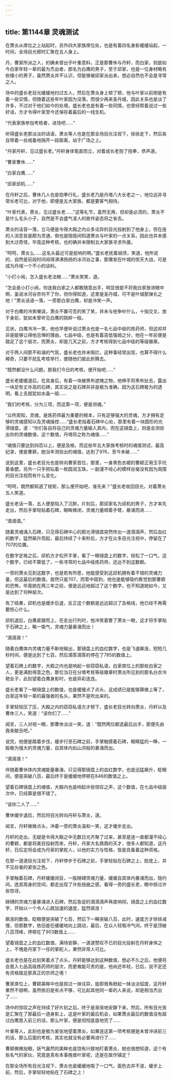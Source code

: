 ```yaml
---
---
---
```

title: 第1144章 灵魂测试
---



在萧炎从席位之上站起时，另外四大家族席位处，也是有着四名身影缓缓站起，一时间，全场目光顿时汇聚在五人身上。

丹，曹家所派之人，的确未曾出乎叶重意料，正是那曹休与丹轩，而白家，则是如今白家年轻一辈的最为杰出者，那名为白鹰的男子，至于邱家，也是一位身材略有些矮小的男子，虽然萧炎并不认识，但能够被邱家派出来，想必自然也不会是寻常之人。

场中的盛长老目光缓缓地扫过五人，然后在萧炎身上顿了顿，他与叶家以前倒是有着一些交情，但随着这些年叶家因为没落，而很少再来圣丹城，因此关系也是淡了许多，不过对于他们如今的处境，盛长老也是有着一些同情，也曾经帮着说过一些好话，方才令得叶家至今还保存着最后的一线生机。

“代表家族参加考核者，进场吧……”

听得盛长老那淡淡的话语，萧炎等人也是在那全场目光注视下，徐徐走下，然后各自带着一丝戒备地隔开一段距离，站于广场之上。

“丹家丹轩，见过盛长老。”丹轩身体笔直而立，对着成长老抱了抱拳，恭声道。

“曹家曹休……”

“白家白鹰……”

“邱家邱机……”

在丹轩之后，曹休几人也是抱拳行礼，盛长老乃是丹塔八大长老之一，地位远非寻常长老可比，对于他，即便是五大家族，都是要客气相待。

“叶家代表，萧炎，见过盛长老……”这等礼节，虽然无用，但却是必须的，萧炎不是什么毛头小子，自然是不会盛气凌人的故作姿态将之省去。

萧炎的话音一落，立马便是令得大殿之内众多诧异的目光投射到了他身上，但在座的人消息皆是颇为灵通，倒也是隐隐间知道萧炎与叶家的一点关系，因此也并未感到大过奇怪，毕竟这种考核，也的确并未限制五大家族寻求外援。

“呵呵，萧炎么……这名头最近可是挺响的啊。”盛长老抚着胡须，笑道，他所说的，自然是前段时间闹得沸沸扬扬的冰河谷之事，那爆发在叶城的惊天大战，可是成为丹域一个不小的谈料。

“小打小闹，怎入盛长老法眼……”萧炎笑笑，道。

“怎会是小打小闹，你连我白家之人都敢随意出手，明显很是不将我白家放进眼中啊，虽说冰河谷奈何不了你，但你得知道，这里是圣丹城，可不是叶城那弹丸之地！”萧炎话语一落，一旁那白家白鹰，却是冷笑一声。

对于白鹰的冷笑嘲讽，萧炎不置可否的笑了笑，并未与他争吵什么，十指交叉，放于身前，犹如未曾听见白鹰的挑衅一般。

见状，白鹰冷冷一笑，他也早便听说过萧炎也是一名七品中级的炼药师，但这却并非是能够让得他忌惮的理由，七品中级，也是有着高低强弱之分，他在一年前便是踏足了这个层次，而萧炎，却是几天之前，方才考核得到七品中级的等级徽章。

对于两人间那不和谐的气氛，盛长老也并未阻拦，这种事经常出现，也算不得什么稀奇，只要不扰乱考核举行，便随他们彼此折腾去。

“既然都没什么问题，那我们今日的考核，便开始吧……”

盛长老缓缓退后，在其身后，有着一块被黑布遮掩之物，他伸手将黑布扯去，露出一块足有丈许高的石碑，其实说之是石碑并非是极为准确，因为这石碑极为的透明，看上去就犹如水晶一般……

“我们的考核，分为三项，而这第一项，便是测魂。”

“众所周知，灵魂，是炼药师最为重要的根本，只有足够强大的灵魂，方才拥有足够的灵魂感知以及灵魂操控……”盛长老指着石碑中心处，那里有着一块圆形的光滑镜盘，道：“你们各自将自己的灵魂力量输入其内，而在这镜盘上，则是会测验出你的灵魂数值，这个数值，丹塔将之称为魂值……”

“魂值只要达到四百以上，便是及格，而这些年五大家族考核时的魂值测试，最高纪录，便是曹颖，她当年测验出的魂值，达到了976，至今未破……”

说到这里，盛长老目光也是转向曹家首位，那里，一身黑色衣裙的曹颖正用玉手托着香腮，另外一只手把玩着一枚圆润玉珠，一副漫不经心的模样丝毫没有因为周围的目光注视而有什么变化。

“呵呵，既然都知道了规矩，那么便开始吧，谁先来？”盛长老收回目光，对着萧炎五人笑道。

盛长老话一落，五人便是陷入了沉默，片刻后，那邱家名为邱机的男子，方才率先走出，然后手掌轻贴着石碑，眼眸微闭，灵魂力量顺着手臂，暴涌而进……

“滴滴滴。”

随着灵魂涌入石碑，只见得石碑中心的那光滑镜盘突然传出一道滴滴声，然后血红的数字，猛然飙升而起，最后持续了十来秒后，方才在众多目光注视中，停留在了707的位置。

在数字定格之后，邱机方才松开手掌，看了一眼镜盘上的数字，轻松了一口气，这个数字，已经不算低了，一些寻常的七品中级炼药师，还达不到这数额。

一旁的萧炎见到这数字，也是若有所思，他能感受到这邱机拥有着不错的灵魂力量，但这最后的数值，居然只是707，而管中窥豹，他也是能够隐约察觉到那曹颖的恐怖，毕竟她在两三年之前，便是远远地超过了这个数字，也不知道她如今，又是达到了何种层次。

有了结果，邱机也是缓步后退，反正这个数额是远远超过了及格线，他已经不再需要担心什么。

邱机退后，白鹰紧跟而上，在走出行列时，他冷笑着瞥了萧炎一眼，这才将手掌贴于石碑之上，略一吸气，灵魂力量暴涌而出！

“滴滴滴！”

随着白鹰体内灵魂力量不断地输出，那镜盘上的血红数字，也是飞速飙涨，短短几秒时间，便是达到了七百，然后滴答滴答的停在了785的数值上。

望着石碑上的数字，大殿之内也是响起一些窃窃私语，白家席位上的那些白家之人，更是满脸得意之色，那位当日在分塔考核等级徽章时萧炎所见到的那名白衣冷艳女子，此刻望着白鹰身影时，也是异彩连连。

盛长老看了一眼镜盘上的数值，也是缓缓点了点头，这成绩已是能够算做上等了，白家这年轻一辈的最强者的名头，果然不是吹出来的。

手掌轻轻压了压，大殿之内的窃窃私语方才顿下，盛长老目光转向萧炎，丹轩以及曹休三人，笑道：“该你们了……”

闻言，三人对视一眼，那曹休淡淡一笑，道：“既然两位都选最后出手，那便先由我来献丑吧。”

说完，他便是踏着步伐，缓步行至石碑之前，手掌触摸着石碑，眼睛猛的一睁，一股极为强大的灵魂力量，自其体内如山洪般的暴涌而出。

“滴滴滴！”

伴随着曹休体内灵魂能量暴涌，只见得那镜盘上的血红数字，也是迅猛飙升，眨眼间，便是突破八百，最后终于是缓缓地停顿在846的数值之上。

望着石碑镜盘上的魂值，大殿内也是响起许些惊叹之声，这个数值，在七品中级层次中，已经算是很不错了。

“该你二人了……”

曹休缓步退后，然后将目光转向丹轩与萧炎，道。

闻言，丹轩微微点头，冲着一旁的萧炎温和一笑，这才缓步走出。

丹轩的走出，无疑是令得大殿之中无数日光齐聚了过来，甚至是连一直都漫不经心的曹颖，都是将美目投射而来，丹轩，丹家大名鼎鼎的天才，很多人都知道，这丹轩，日后定将会成为丹家的掌舵人，以他的实力与性格，皆是具备着这种资格。

在那一道道目光注视下，丹轩停步于石碑之前，手掌轻贴在石碑之上，脸庞上，并不见丝毫的紧张之色。

手掌触着石碑，丹轩缓缓闭目，一股磅礴灵魂力量，缓缓自其体内暴涌而出，隐约间，连其周身的空间，都走出现了许些扭曲之感，看得一旁的盛长老，眼中掠过许些惊讶。

磅礴的灵魂力量暴涌进入石碑，然后急促的滴滴滴声再度响彻，镜盘之上的血红数字，开始以一个令人心跳加速的速度，猛然飒涨！

飙涨的数值，眨眼便是突破了七百，然后下一瞬突破八百，此时，速度方才徐徐减慢，但那数字，依旧是在缓缓地向上跳动，最后，在众人轻吸冷气间，终于是顶破八百顶峰，停顿在了903数值上……

望着镜盘之上的血红数值，满场安静，一道道赞叹不已的目光投射在丹轩身体之上，不愧是丹家下一任的掌舵人，果然非常人可比。

盛长老也是在此刻笑着点了点头，丹轩能够达到这种数值，想必不久之后，他便将会晋入七品高级炼药师的层次，而更难能可贵的是，他尚还年轻，日后，说不定还有资格踏足那真正的宗师之境！

曹家席位上，曹颖美眸中也是掠过一抹诧异，旋即唇角掀起一抹淡淡弧度，这丹轩果然不弱啊，虽然依旧是有点不够，可比起其他同一辈的人来说，却是相当杰出了……

场中的惊叹之声在持续了好片刻之后，终于是渐渐地安静下来，然后，所有目光皆是汇聚在了那最后一道身影上，这是叶家的最后机会，如果萧炎最后的数值没有超过白鹰晋入前三的话，那么叶家，便是彻彻底底地完了……

叶重等人，此刻也是极为紧张地望着萧炎，如果连这第一项考核便是未曾冲进前三的话，那么后面的考核，其实也就没有必要再进行了……

曹颖微微抬眼，妖气盎然的美眸也是饶有兴致地盯着萧炎，她也很想知道，这个有些名气的家伙，究竟是真有本事挽救叶家呢，还是在故作镇定？

在那全场所有目光注视下，萧炎也是缓缓地吸了一口气，面色古井不波，缓步上前，然后，手掌轻轻地贴在了石碑之上！